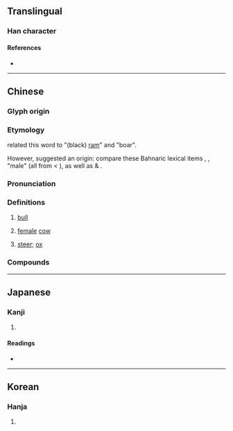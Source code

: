 {{character info}}
==Translingual==

===Han character===
{{Han char|rn=93|rad=牛|as=05|sn=9|four=24560|canj=HQJR|ids=⿰牜古}}

====References====
* {{Han ref|kx=0699.240|dkj=19981|dj=1112.130|hdz=31806.100|uh=726F|ud=29295|bh=ACBA|bd=44218}}

----

==Chinese==
{{zh-forms}}

===Glyph origin===
{{Han etym}}
{{Han compound|牛|古|ls=psc|c1=s|c2=p|t1=cow}}

===Etymology===
{{zh-ref|Wang (1982)}} related this word to {{och-l|羖}} "(black) [[ram]]" and {{och-l|豭}} "boar". 

However, {{zh-ref|Schuessler (2007)}} suggested an {{der|zh|aav}} origin: compare these Bahnaric lexical items {{cog|kpm|klaw}}, {{cog|crw|klo:}}, {{cog|sti|klaw}} "male" (all from {{cog|mkh-ban-pro|*kləw}} < {{cog|mkh-pro|*t₁l(ə)w(ʔ)||male}}), as well as {{cog|km|tr=kloh|t=male, virile}} & {{m|km|tr=kamloh|t=young man}}.

===Pronunciation===
{{zh-pron
|m=gǔ
|c=gu2
|cat=n
}}

===Definitions===
{{zh-hanzi}}

# [[bull]]
#: {{zh-syn|牯牛|公牛}}
# [[female]] [[cow]]
#: {{zh-syn|母牛}}
# [[steer]]; [[ox]]

===Compounds===
{{zh-der|牯牛嶺|大水牯|牯牛|牯嶺}}

----

==Japanese==

===Kanji===
{{ja-kanji|grade=|rs=牛05}}

# {{rfdef|ja|sort=牛05}}

====Readings====
* {{ja-readings|on=[[こ]] (ko), [[く]] (ku)|kun=[[おうし]] (oushi)}}

----

==Korean==

===Hanja===
{{ko-hanja|hangeul=고|eumhun=|rv=go|mr=ko|y=ko}}

# {{rfdef|ko|sort=牛05}}